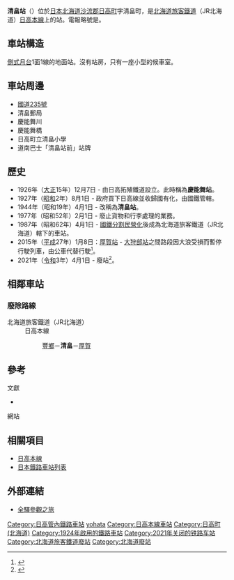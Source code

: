 {{noteTA
|T=zh-tw:清畠車站;zh-hk:清畠站;zh-cn:清畠站;
|1=zh-tw:清畠車站;zh-hk:清畠站;zh-cn:清畠站;}}
{{日本車站資訊
|公司色 = #ccc
|文字色 = 
|站名 = 清畠站
|圖片 = 
|pxl = 240px
|圖片說明 = 
|日文原名 = 清畠
|平假名 = きよはた
|羅馬拼音 =  Kiyohata
|副站名 = 
|所屬公司 = [[File:JR_logo_(hokkaido).svg|23px]][[北海道旅客鐵道|北海道旅客鐵道]]（JR北海道）
|所屬路線 = [[日高本線|日高本線]]
|前一站 = [[豐鄉站_(北海道)|豐鄉]]
|前一站距離 = 4.8
|後一站距離 = 4.5
|後一站 =  [[厚賀站|厚賀]]
|距離 = 61.1
|起點站 = [[苫小牧站|苫小牧]]
|電報略號 = ヨハ
|車站編號 = 
|停站路線數 = 
|所在地 = {{JPN}}[[北海道|北海道]][[沙流郡|沙流郡]][[日高町|日高町]]字清畠
|車站構造 = 地面站
|月台配置 = 1面1線
|啟用年月日 = 1924年（[[大正|大正]]13年）9月6日
|廢站年月日 = 2021年（[[令和|令和]]3年）4月1日
|乘客人數 = 46
|上下車人次 = 
|統計年度 = 1992
|轉車 = 
|備註 = 
|全寬備註 = 
}}

'''清畠站'''（{{jpn|j=清畠駅|hg=きよはたえき|rm=Kiyohata eki|f=y}}）位於[[日本|日本]][[北海道|北海道]][[沙流郡|沙流郡]][[日高町|日高町]]字清畠町，是[[北海道旅客鐵道|北海道旅客鐵道]]（JR北海道）[[日高本線|日高本線]]上的站。電報略號是'''{{lang|ja|ヨハ}}'''。

== 車站構造 ==
[[側式月台|側式月台]]1面1線的地面站。沒有站房，只有一座小型的候車室。 

== 車站周邊 ==
* [[國道235號|國道235號]]
* 清畠郵局
* 慶能舞川
* 慶能舞橋
* 日高町立清畠小學
* 道南巴士「清畠站前」站牌

== 歷史 ==
* 1926年（[[大正|大正]]15年）12月7日 - 由日高拓殖鐵道設立。此時稱為'''慶能舞站'''。
* 1927年（[[昭和|昭和]]2年）8月1日 - 政府買下日高線並收歸國有化，由國鐵管轄。
* 1944年（昭和19年）4月1日 - 改稱為'''清畠站'''。
* 1977年（昭和52年）2月1日 - 廢止貨物和行李處理的業務。
* 1987年（昭和62年）4月1日 - [[國鐵分割民營化|國鐵分割民營化]]後成為北海道旅客鐵道（JR北海道）轄下的車站。
* 2015年（[[平成|平成]]27年）1月8日：[[厚賀站|厚賀站]] - [[大狩部站|大狩部站]]之間路段因大浪受損而暫停行駛列車，由公車代替行駛<ref name="JR">{{Cite press release|url=http://www.jrhokkaido.co.jp/press/2015/150113-3.pdf|archiveurl=https://web.archive.org/web/20150115032522/http://www.jrhokkaido.co.jp/press/2015/150113-3.pdf|format=PDF|language=ja|title=日高線 厚賀〜大狩部間 67k506m 付近における盛土流出について|publisher=北海道旅客鉄道|date=2015-01-13|accessdate=2020-10-30|archivedate=2015-01-15}}</ref>。
* 2021年（[[令和|令和]]3年）4月1日 - 廢站<ref>{{cite news |title=ＪＲ日高線の鵡川・様似間廃止 転換バスの運行開始で記念式典 |url=https://www3.nhk.or.jp/sapporo-news/20210401/7000032436.html |accessdate=2021-04-01 |publisher=NHK |date=2021-04-01 |language=ja |archive-date=2021-04-01 |archive-url=https://web.archive.org/web/20210401033608/https://www3.nhk.or.jp/sapporo-news/20210401/7000032436.html |dead-url=no }}</ref>。

== 相鄰車站 ==
===廢除路線===
; 北海道旅客鐵道（JR北海道）
: 日高本線
:: [[豐鄉站_(北海道)|豐鄉]]－'''清畠'''－[[厚賀站|厚賀]]

==參考==
;文獻
*{{cite book
  | author = 今尾惠介
  | title = {{lang|ja|日本鉄道旅行地図帳 1号・北海道}}
  | publisher = 新潮社
  | series = {{lang|ja|日本鉄道旅行地図帳}}
  | year = 2008
  | isbn = 978-4-10-790019-7
}}
;網站
{{reflist}}

==相關項目==
* [[日高本線|日高本線]]
* [[日本鐵路車站列表|日本鐵路車站列表]]

== 外部連結 ==
* {{ja}}[http://www.tsuchibuta.com/jr-hokkaido/hidakaline/10kiyohata/10kiyohata.htmm 全驛參觀之旅]{{dead link|date=2018年3月 |bot=InternetArchiveBot |fix-attempted=yes }}

{{日高本線}}
{{DEFAULTSORT:Kiyohata}}
[[Category:日高管內鐵路車站|Category:日高管內鐵路車站]]
[[Category:日本鐵路車站_Ki|yohata]]
[[Category:日高本線車站|Category:日高本線車站]]
[[Category:日高町_(北海道)|Category:日高町 (北海道)]]
[[Category:1924年啟用的鐵路車站|Category:1924年啟用的鐵路車站]]
[[Category:2021年关闭的铁路车站|Category:2021年关闭的铁路车站]]
[[Category:北海道旅客鐵道廢站|Category:北海道旅客鐵道廢站]]
[[Category:北海道廢站|Category:北海道廢站]]